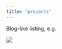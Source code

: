 ```yaml
---
title: "projects"
---
```


Blog-like listing, e.g. 

![](https://rstudio.github.io/distill/images/site-listing.png)